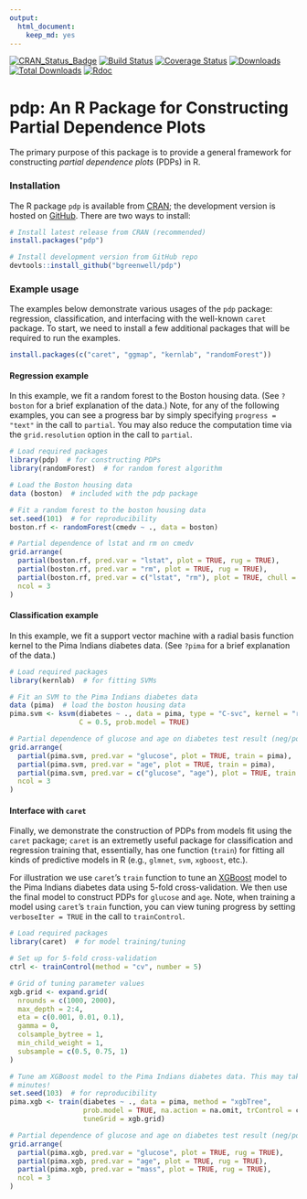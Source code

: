 ```yaml
---
output: 
  html_document: 
    keep_md: yes
---
```

[![CRAN\_Status\_Badge](http://www.r-pkg.org/badges/version/pdp)](https://cran.r-project.org/package=pdp)
[![Build Status](https://travis-ci.org/bgreenwell/pdp.svg?branch=master)](https://travis-ci.org/bgreenwell/pdp)
[![Coverage Status](https://img.shields.io/codecov/c/github/bgreenwell/pdp.svg)](https://codecov.io/github/bgreenwell/pdp?branch=master)
[![Downloads](http://cranlogs.r-pkg.org/badges/pdp)](http://cranlogs.r-pkg.org/badges/pdp)
[![Total Downloads](http://cranlogs.r-pkg.org/badges/grand-total/pdp)](http://cranlogs.r-pkg.org/badges/grand-total/pdp)
[![Rdoc](http://www.rdocumentation.org/badges/version/pdp)](http://www.rdocumentation.org/packages/pdp)

pdp: An R Package for Constructing Partial Dependence Plots
================

The primary purpose of this package is to provide a general framework for constructing _partial dependence plots_ (PDPs) in R.


### Installation

The R package `pdp` is available from [CRAN](https://cran.r-project.org/package=pdp); the development version is hosted on [GitHub](https://github.com/bgreenwell/pdp). There are two ways to install:
```r
# Install latest release from CRAN (recommended)
install.packages("pdp")

# Install development version from GitHub repo
devtools::install_github("bgreenwell/pdp")
```


### Example usage

The examples below demonstrate various usages of the `pdp` package: regression, classification, and interfacing with the well-known `caret` package. To start, we need to install a few additional packages that will be required to run the examples.
```r
install.packages(c("caret", "ggmap", "kernlab", "randomForest"))
```


#### Regression example

In this example, we fit a random forest to the Boston housing data. (See `?boston` for a brief explanation of the data.) Note, for any of the following examples, you can see a progress bar by simply specifying `progress = "text"` in the call to `partial`. You may also reduce the computation time via the `grid.resolution` option in the call to `partial`.
```r
# Load required packages
library(pdp)  # for constructing PDPs
library(randomForest)  # for random forest algorithm

# Load the Boston housing data
data (boston)  # included with the pdp package

# Fit a random forest to the boston housing data
set.seed(101)  # for reproducibility
boston.rf <- randomForest(cmedv ~ ., data = boston)

# Partial dependence of lstat and rm on cmedv
grid.arrange(
  partial(boston.rf, pred.var = "lstat", plot = TRUE, rug = TRUE),
  partial(boston.rf, pred.var = "rm", plot = TRUE, rug = TRUE),
  partial(boston.rf, pred.var = c("lstat", "rm"), plot = TRUE, chull = TRUE),
  ncol = 3
)

```


#### Classification example 

In this example, we fit a support vector machine with a radial basis function kernel to the Pima Indians diabetes data. (See `?pima` for a brief explanation of the data.)
```r
# Load required packages
library(kernlab)  # for fitting SVMs

# Fit an SVM to the Pima Indians diabetes data
data (pima)  # load the boston housing data
pima.svm <- ksvm(diabetes ~ ., data = pima, type = "C-svc", kernel = "rbfdot",
                 C = 0.5, prob.model = TRUE)

# Partial dependence of glucose and age on diabetes test result (neg/pos).
grid.arrange(
  partial(pima.svm, pred.var = "glucose", plot = TRUE, train = pima),
  partial(pima.svm, pred.var = "age", plot = TRUE, train = pima),
  partial(pima.svm, pred.var = c("glucose", "age"), plot = TRUE, train = pima),
  ncol = 3
)
```


#### Interface with `caret`

Finally, we demonstrate the construction of PDPs from models fit using the `caret` package; `caret` is an extremetly useful package for classification and regression training that, essentially, has one function (`train`) for fitting all kinds of predictive models in R (e.g., `glmnet`, `svm`, `xgboost`, etc.). 

For illustration we use `caret`'s `train` function to tune an [XGBoost](https://github.com/dmlc/xgboost) model to the Pima Indians diabetes data using 5-fold cross-validation. We then use the final model to construct PDPs for `glucose` and `age`. Note, when training a model using `caret`'s `train` function, you can view tuning progress by setting `verboseIter = TRUE` in the call to `trainControl`.
```r
# Load required packages
library(caret)  # for model training/tuning

# Set up for 5-fold cross-validation
ctrl <- trainControl(method = "cv", number = 5)

# Grid of tuning parameter values
xgb.grid <- expand.grid(
  nrounds = c(1000, 2000),
  max_depth = 2:4,
  eta = c(0.001, 0.01, 0.1),
  gamma = 0, 
  colsample_bytree = 1,
  min_child_weight = 1,
  subsample = c(0.5, 0.75, 1)
)

# Tune am XGBoost model to the Pima Indians diabetes data. This may take a few 
# minutes!
set.seed(103)  # for reproducibility
pima.xgb <- train(diabetes ~ ., data = pima, method = "xgbTree",
                  prob.model = TRUE, na.action = na.omit, trControl = ctrl,
                  tuneGrid = xgb.grid)

# Partial dependence of glucose and age on diabetes test result (neg/pos)
grid.arrange(
  partial(pima.xgb, pred.var = "glucose", plot = TRUE, rug = TRUE),
  partial(pima.xgb, pred.var = "age", plot = TRUE, rug = TRUE),
  partial(pima.xgb, pred.var = "mass", plot = TRUE, rug = TRUE),
  ncol = 3 
)
```
